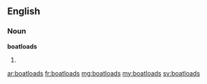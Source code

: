 ==English==

===Noun===
'''boatloads'''

# {{plural of|boatload}}

[[ar:boatloads]]
[[fr:boatloads]]
[[mg:boatloads]]
[[my:boatloads]]
[[sv:boatloads]]